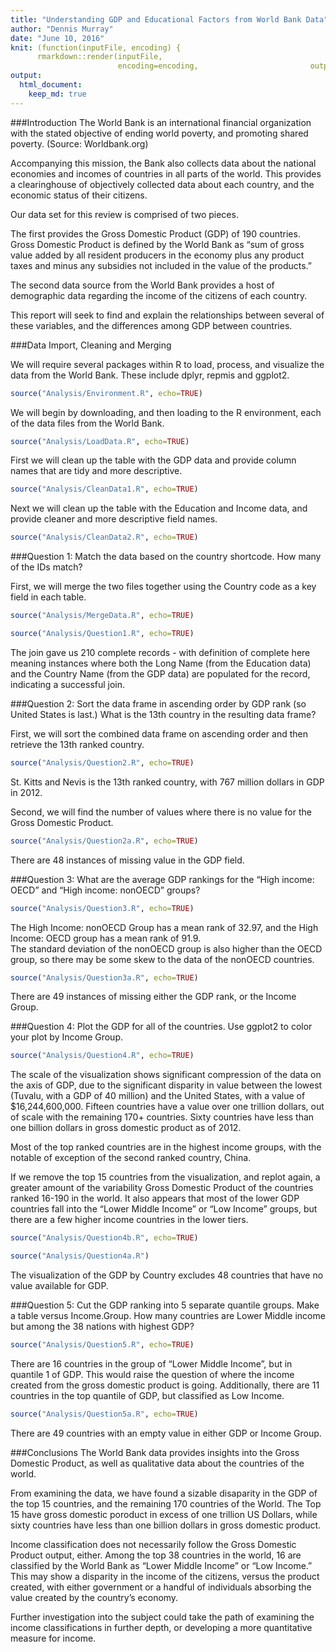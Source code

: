 ```yaml
---
title: "Understanding GDP and Educational Factors from World Bank Data"
author: "Dennis Murray"
date: "June 10, 2016"
knit: (function(inputFile, encoding) { 
      rmarkdown::render(inputFile,
                        encoding=encoding,                         output_file='papers/CaseStudy.html') } )
output:
  html_document:
    keep_md: true
---
```

###Introduction
The World Bank is an international financial organization with the stated objective of ending world poverty, and promoting shared poverty. (Source: Worldbank.org)  

Accompanying this mission, the Bank also collects data about the national economies and incomes of countries in all parts of the world.  This provides a clearinghouse of objectively collected data about each country, and the economic status of their citizens.

Our data set for this review is comprised of two pieces.  

The first provides the Gross Domestic Product (GDP) of 190 countries.  Gross Domestic Product is defined by the World Bank as "sum of gross value added by all resident producers in the economy plus any product taxes and minus any subsidies not included in the value of the products."

The second data source from the World Bank provides a host of demographic data regarding the income of the citizens of each country.  

This report will seek to find and explain the relationships between several of these variables, and the differences among GDP between countries.

###Data Import, Cleaning and Merging

We will require several packages within R to load, process, and visualize the data from the World Bank.  These include dplyr, repmis and ggplot2.

```r
source("Analysis/Environment.R", echo=TRUE)
```

We will begin by downloading, and then loading to the R environment, each of the data files from the World Bank.

```r
source("Analysis/LoadData.R", echo=TRUE)
```

First we will clean up the table with the GDP data and provide column names that are tidy and more descriptive.
  
```r
source("Analysis/CleanData1.R", echo=TRUE)
```

Next we will clean up the table with the Education and Income data, and provide cleaner and more descriptive field names.

```r
source("Analysis/CleanData2.R", echo=TRUE)
```

###Question 1: Match the data based on the country shortcode.  How many of the IDs match?

First, we will merge the two files together using the Country code as a key field in each table.

```r
source("Analysis/MergeData.R", echo=TRUE)
```


```r
source("Analysis/Question1.R", echo=TRUE)
```

The join gave us 210 complete records - with definition of complete here meaning instances where both the Long Name (from the Education data) and the Country Name (from the GDP data) are populated for the record, indicating a successful join.

###Question 2: Sort the data frame in ascending order by GDP rank (so United States is last.)  What is the 13th country in the resulting data frame?

First, we will sort the combined data frame on ascending order and then retrieve the 13th ranked country.

```r
source("Analysis/Question2.R", echo=TRUE)
```

St. Kitts and Nevis is the 13th ranked country, with 767 million dollars in GDP in 2012.

Second, we will find the number of values where there is no value for the Gross Domestic Product.

```r
source("Analysis/Question2a.R", echo=TRUE)
```

There are 48 instances of missing value in the GDP field.

###Question 3: What are the average GDP rankings for the "High income: OECD" and "High income: nonOECD" groups?

```r
source("Analysis/Question3.R", echo=TRUE)
```

The High Income: nonOECD Group has a mean rank of 32.97, and the High Income: OECD group has a mean rank of 91.9.  
The standard deviation of the nonOECD group is also higher than the OECD group, so there may be some skew to the data of the nonOECD countries.

```r
source("Analysis/Question3a.R", echo=TRUE)
```

There are 49 instances of missing either the GDP rank, or the Income Group.

###Question 4: Plot the GDP for all of the countries.  Use ggplot2 to color your plot by Income Group.

```r
source("Analysis/Question4.R", echo=TRUE)
```

The scale of the visualization shows significant compression of the data on the axis of GDP, due to the significant disparity in value between the lowest (Tuvalu, with a GDP of 40 million) and the United States, with a value of $16,244,600,000.  Fifteen countries have a value over one trillion dollars, out of scale with the remaining 170+ countries.  Sixty countries have less than one billion dollars in gross domestic product as of 2012.

Most of the top ranked countries are in the highest income groups, with the notable of exception of the second ranked country, China.

If we remove the top 15 countries from the visualization, and replot again,  a greater amount of the variability Gross Domestic Product of the countries ranked 16-190 in the world.  It also appears that most of the lower GDP countries fall into the "Lower Middle Income" or "Low Income" groups, but there are a few higher income countries in the lower tiers.
```r
source("Analysis/Question4b.R", echo=TRUE)
```


```r
source("Analysis/Question4a.R")
```

The visualization of the GDP by Country excludes 48 countries that have no value available for GDP.

###Question 5: Cut the GDP ranking into 5 separate quantile groups.  Make a table versus Income.Group.  How many countries are Lower Middle income but among the 38 nations with highest GDP?

```r
source("Analysis/Question5.R", echo=TRUE)
```

There are 16 countries in the group of "Lower Middle Income", but in quantile 1 of GDP. This would raise the question of where the income created from the gross domestic product is going.  Additionally, there are 11 countries in the top quantile of GDP, but classified as Low Income. 

```r
source("Analysis/Question5a.R", echo=TRUE)
```

There are 49 countries with an empty value in either GDP or Income Group.

###Conclusions
The World Bank data provides insights into the Gross Domestic Product, as well as qualitative data about the countries of the world.

From examining the data, we have found a sizable disaparity in the GDP of the top 15 countries, and the remaining 170 countries of the World.  The Top 15 have gross domestic poroduct in excess of one trillion US Dollars, while sixty countries have less than one billion dollars in gross domestic product.  

Income classification does not necessarily follow the Gross Domestic Product output, either.  Among the top 38 countries in the world, 16 are classified by the World Bank as "Lower Middle Income" or "Low Income." This may show a disparity in the income of the citizens, versus the product created, with either government or a handful of individuals absorbing the value created by the country's economy.

Further investigation into the subject could take the path of examining the income classifications in further depth, or developing a more quantitative measure for income.